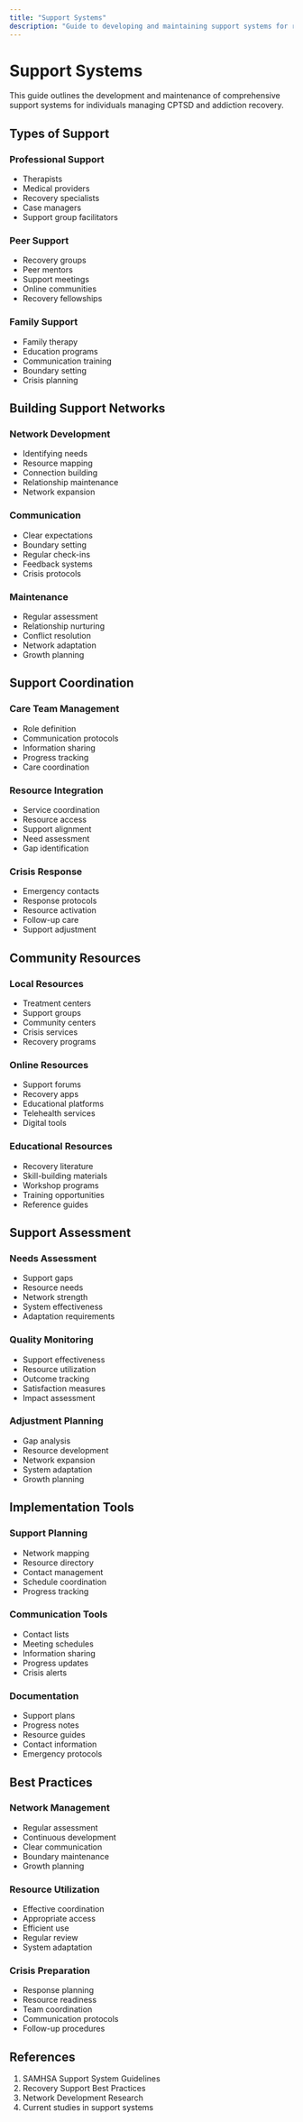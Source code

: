 ```yaml
---
title: "Support Systems"
description: "Guide to developing and maintaining support systems for recovery"
---
```


# Support Systems

This guide outlines the development and maintenance of comprehensive support systems for individuals managing CPTSD and addiction recovery.

## Types of Support

### Professional Support

- Therapists
- Medical providers
- Recovery specialists
- Case managers
- Support group facilitators

### Peer Support

- Recovery groups
- Peer mentors
- Support meetings
- Online communities
- Recovery fellowships

### Family Support

- Family therapy
- Education programs
- Communication training
- Boundary setting
- Crisis planning

## Building Support Networks

### Network Development

- Identifying needs
- Resource mapping
- Connection building
- Relationship maintenance
- Network expansion

### Communication

- Clear expectations
- Boundary setting
- Regular check-ins
- Feedback systems
- Crisis protocols

### Maintenance

- Regular assessment
- Relationship nurturing
- Conflict resolution
- Network adaptation
- Growth planning

## Support Coordination

### Care Team Management

- Role definition
- Communication protocols
- Information sharing
- Progress tracking
- Care coordination

### Resource Integration

- Service coordination
- Resource access
- Support alignment
- Need assessment
- Gap identification

### Crisis Response

- Emergency contacts
- Response protocols
- Resource activation
- Follow-up care
- Support adjustment

## Community Resources

### Local Resources

- Treatment centers
- Support groups
- Community centers
- Crisis services
- Recovery programs

### Online Resources

- Support forums
- Recovery apps
- Educational platforms
- Telehealth services
- Digital tools

### Educational Resources

- Recovery literature
- Skill-building materials
- Workshop programs
- Training opportunities
- Reference guides

## Support Assessment

### Needs Assessment

- Support gaps
- Resource needs
- Network strength
- System effectiveness
- Adaptation requirements

### Quality Monitoring

- Support effectiveness
- Resource utilization
- Outcome tracking
- Satisfaction measures
- Impact assessment

### Adjustment Planning

- Gap analysis
- Resource development
- Network expansion
- System adaptation
- Growth planning

## Implementation Tools

### Support Planning

- Network mapping
- Resource directory
- Contact management
- Schedule coordination
- Progress tracking

### Communication Tools

- Contact lists
- Meeting schedules
- Information sharing
- Progress updates
- Crisis alerts

### Documentation

- Support plans
- Progress notes
- Resource guides
- Contact information
- Emergency protocols

## Best Practices

### Network Management

- Regular assessment
- Continuous development
- Clear communication
- Boundary maintenance
- Growth planning

### Resource Utilization

- Effective coordination
- Appropriate access
- Efficient use
- Regular review
- System adaptation

### Crisis Preparation

- Response planning
- Resource readiness
- Team coordination
- Communication protocols
- Follow-up procedures

## References

1. SAMHSA Support System Guidelines
2. Recovery Support Best Practices
3. Network Development Research
4. Current studies in support systems
